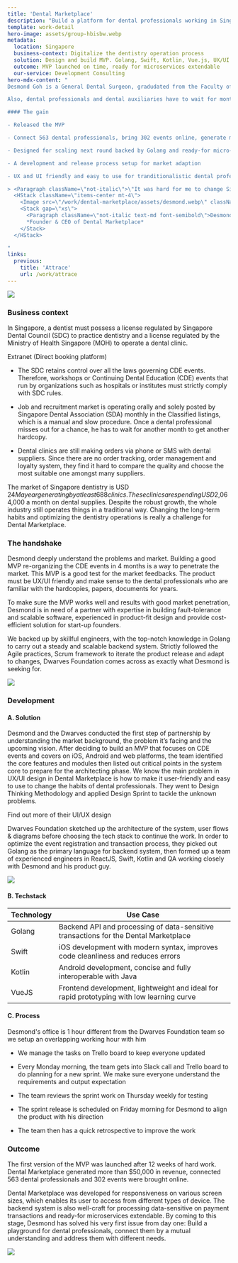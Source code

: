 ```yaml
---
title: 'Dental Marketplace'
description: "Build a platform for dental professionals working in Singapore"
template: work-detail
hero-image: assets/group-hbisbw.webp
metadata:
  location: Singapore
  business-context: Digitalize the dentistry operation process
  solution: Design and build MVP. Golang, Swift, Kotlin, Vue.js, UX/UI research & classification
  outcome: MVP launched on time, ready for microservices extendable
  our-service: Development Consulting
hero-mdx-content: "
Desmond Goh is a General Dental Surgeon, gradudated from the Faculty of Dentistry, National University of Singapore. He has seen many problems in the dentistry in 9 years working as a dentist. Hospitals, institutions, academies, suppliers, etc organizing the CDE events for dental professionals have to market it individually and reach out to dental professionals individually via hardcopy brochures, emails, cold calls, cold sales visits etc.

Also, dental professionals and dental auxiliaries have to wait for monthly Classified listings issued by SDA to seek for jobs. It has been an irritation and a waste of resource in the field. Desmond became the first one coming up with an idea: A marketplace for dentists including CDE Events Sign Up recently in a bid to help overcome the problems.

#### The gain

- Released the MVP

- Connect 563 dental professionals, bring 302 events online, generate more than 50k

- Designed for scaling next round backed by Golang and ready-for micro-services architecture

- A development and release process setup for market adaption

- UX and UI friendly and easy to use for tranditionalistic dental professionals

> <Paragraph className=\"not-italic\">\"It was hard for me to change Singapore dentistry market. But after working with Dwarves Foundation to release the MVP and getting traction, I believe the Dental Marketplace would make the dental professionals work much easier. Dwarves Foundation provided high-quality design work, from gathering information and requirements to delivering the product, were easy to work with, every our question and feedback was explained and resolved well. They are a dedicated team of geeks and skillful engineers in Asia working together with me to shift the product-fit to the market\"</Paragraph>
  <HStack className=\"items-center mt-4\">
    <Image src=\"/work/dental-marketplace/assets/desmond.webp\" className=\"rounded-full h-12 w-12\" />
    <Stack gap=\"xs\">
      <Paragraph className=\"not-italic text-md font-semibold\">Desmond Goh</Paragraph>
      *Founder & CEO of Dental Marketplace*
    </Stack>
  </HStack>

"
links:
  previous:
    title: 'Attrace'
    url: /work/attrace
---
```


![](assets/image-1-gx71az.webp)

### Business context

In Singapore, a dentist must possess a license regulated by Singapore Dental Council (SDC) to practice dentistry and a license regulated by the Ministry of Health Singapore (MOH) to operate a dental clinic.

Extranet (Direct booking platform)

- The SDC retains control over all the laws governing CDE events. Therefore, workshops or Continuing Dental Education (CDE) events that run by organizations such as hospitals or institutes must strictly comply with SDC rules.

- Job and recruitment market is operating orally and solely posted by Singapore Dental Association (SDA) monthly in the Classified listings, which is a manual and slow procedure. Once a dental professional misses out for a chance, he has to wait for another month to get another hardcopy.

- Dental clinics are still making orders via phone or SMS with dental suppliers. Since there are no order tracking, order management and loyalty system, they find it hard to compare the quality and choose the most suitable one amongst many suppliers.

The market of Singapore dentistry is USD $24M a year generating by at least 688 clinics. These clinics are spending USD$2,064,000 a month on dental supplies. Despite the robust growth, the whole industry still operates things in a traditional way. Changing the long-term habits and optimizing the dentistry operations is really a challenge for Dental Marketplace.

### The handshake

Desmond deeply understand the problems and market. Building a good MVP re-organizing the CDE events in 4 months is a way to penetrate the market. This MVP is a good test for the market feedbacks. The product must be UX/UI friendly and make sense to the dental professionals who are familiar with the hardcopies, papers, documents for years.

To make sure the MVP works well and results with good market penetration, Desmond is in need of a partner with expertise in building fault-tolerance and scalable software, experienced in product-fit design and provide cost-efficient solution for start-up founders.

We backed up by skillful engineers, with the top-notch knowledge in Golang to carry out a steady and scalable backend system. Strictly followed the Agile practices, Scrum framework to iterate the product release and adapt to changes, Dwarves Foundation comes across as exactly what Desmond is seeking for.

![](/work/dental-marketplace/assets/group-mobile-yhwazm.webp)

### Development

#### A. Solution

Desmond and the Dwarves conducted the first step of partnership by understanding the market background, the problem it’s facing and the upcoming vision. After deciding to build an MVP that focuses on CDE events and covers on iOS, Android and web platforms, the team identified the core features and modules then listed out critical points in the system core to prepare for the architecting phase. We know the main problem in UX/UI design in Dental Marketplace is how to make it user-friendly and easy to use to change the habits of dental professionals. They went to Design Thinking Methodology and applied Design Sprint to tackle the unknown problems.

<Link href="/work/dental-marketplace" className="underline">
  Find out more of their UI/UX design
</Link>

Dwarves Foundation sketched up the architecture of the system, user flows & diagrams before choosing the tech stack to continue the work. In order to optimize the event registration and transaction process, they picked out Golang as the primary language for backend system, then formed up a team of experienced engineers in ReactJS, Swift, Kotlin and QA working closely with Desmond and his product guy.

![](assets/mockup-b2nagi.webp)

#### B. Techstack

| Technology | Use Case |
|------------|----------|
| Golang     | Backend API and processing of data-sensitive transactions for the Dental Marketplace |
| Swift      | iOS development with modern syntax, improves code cleanliness and reduces errors |
| Kotlin     | Android development, concise and fully interoperable with Java |
| VueJS      | Frontend development, lightweight and ideal for rapid prototyping with low learning curve |

#### C. Process

Desmond's office is 1 hour different from the Dwarves Foundation team so we setup an overlapping working hour with him

- We manage the tasks on Trello board to keep everyone updated

- Every Monday morning, the team gets into Slack call and Trello board to do planning for a new sprint. We make sure everyone understand the requirements and output expectation

- The team reviews the sprint work on Thursday weekly for testing

- The sprint release is scheduled on Friday morning for Desmond to align the product with his direction

- The team then has a quick retrospective to improve the work

### Outcome

The first version of the MVP was launched after 12 weeks of hard work. Dental Marketplace generated more than $50,000 in revenue, connected 563 dental professionals and 302 events were brought online.

Dental Marketplace was developed for responsiveness on various screen sizes, which enables its user to access from different types of device. The backend system is also well-craft for processing data-sensitive on payment transactions and ready-for microservices extendable. By coming to this stage, Desmond has solved his very first issue from day one: Build a playground for dental professionals, connect them by a mutual understanding and address them with different needs.

![](assets/reports-ykkxcd.webp)
